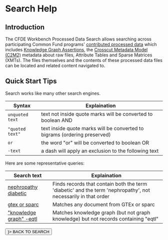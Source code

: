 
<div className="my-4">

# Search Help

## Introduction

The CFDE Workbench Processed Data Search allows searching across participating Common Fund programs' [contributed processed data](/data/contribute/documentation) which includes [Knowledge Graph Assertions](/info/standards/KGAssertions), the [Crosscut Metadata Model (C2M2)](/info/standards/C2M2) metadata about raw files, Attribute Tables and Sparse Matrices (XMTs). The files themselves and the contents of these processed data files can be located and related content navigated to.

## Quick Start Tips

Search works like many other search engines.

|Syntax|Explaination|
|-|-|
|`unquoted text`|text not inside quote marks will be converted to boolean AND|
|`"quoted text"`|text inside quote marks will be converted to bigrams (ordering preserved)|
|`or`|the word "or" will be converted to boolean OR|
|`-text`|a dash will apply an exclusion to the following text|

Here are some representative queries:

|Search text|Explaination|
|-|-|
|[nephropathy diabetic](https://data.cfde.cloud/data/processed/search?q=nephropathy+diabetic)|Finds records that contain both the term 'diabetic' and the term 'nephropathy', not necessarily in that order|
|[gtex or sparc](https://data.cfde.cloud/data/processed/search?q=gtex+or+sparc)|Matches any document from GTEx or sparc|
|["knowledge graph" -eqtl](https://data.cfde.cloud/data/processed/search?q=%22knowledge+graph%22+-eqtl)|Matches knowledge graph (but not graph knowledge) but not records containing "eqtl"|

<Link href="/data">
  <Button
    sx={{textTransform: "uppercase"}}
    color="primary"
    variant="contained"
    startIcon={<Icon path={mdiArrowLeft} size={1} />}>
      BACK TO SEARCH
  </Button>
</Link>

</div>
